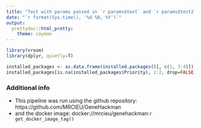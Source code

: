 ```yaml
---
title: "Test with params passed in `r params$test` and `r params$test2`"
date: "`r format(Sys.time(), '%d %B, %Y')`"
output:
  prettydoc::html_pretty:
    theme: cayman
---
```

```r
library(vroom)
library(dplyr, quietly=T)
```
```r
installed_packages <- as.data.frame(installed.packages()[, c(1, 3:4)])
installed_packages[is.na(installed_packages$Priority), 1:2, drop=FALSE]
```
### Additional info

* This pipeline was run using the github repository: https://github.com/MRCIEU/GeneHackman
* and the docker image: docker://mrcieu/genehackman:`r get_docker_image_tag()`
